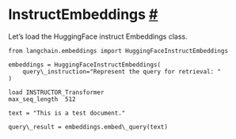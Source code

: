  InstructEmbeddings
 [#](#instructembeddings "Permalink to this headline")
===========================================================================
 Let’s load the HuggingFace instruct Embeddings class.
```
from langchain.embeddings import HuggingFaceInstructEmbeddings
```
```
embeddings = HuggingFaceInstructEmbeddings(
    query\_instruction="Represent the query for retrieval: "
)
```
```
load INSTRUCTOR_Transformer
max_seq_length  512
```
```
text = "This is a test document."
```
```
query\_result = embeddings.embed\_query(text)
```